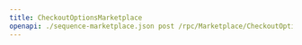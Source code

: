---
title: CheckoutOptionsMarketplace
openapi: ./sequence-marketplace.json post /rpc/Marketplace/CheckoutOptionsMarketplace
---

